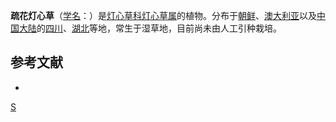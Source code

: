 {{Speciesbox 
| taxon = Juncus pauciflorus
| authority = R. Br.
}}

'''疏花灯心草'''（[[学名|学名]]：{{lang|la|''Juncus pauciflorus''}}）是[[灯心草科|灯心草科]][[灯心草属|灯心草属]]的植物。分布于[[朝鲜|朝鲜]]、[[澳大利亚|澳大利亚]]以及[[中国大陆|中国大陆]]的[[四川|四川]]、[[湖北|湖北]]等地，常生于湿草地，目前尚未由人工引种栽培。

== 参考文献 ==
<div class="references-small">
* {{cite web| url =http://www.bioinfo.cn/db05/KmzwSpecies.php?action=view&id=11548| title =疏花灯心草| work =《中国高等植物数据库全库》| publisher =中国科学院微生物研究所| author =昆明植物研究所| accessdate =2009-02-24| deadurl =yes| archiveurl =https://web.archive.org/web/20160305012557/http://www.bioinfo.cn/db05/KmzwSpecies.php?action=view&id=11548| archivedate =2016-03-05}}
</div>
{{Taxonbar|from=Q15531664}}

[[Category:灯心草属|S]]


{{植物小作品}}